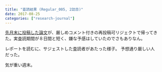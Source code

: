 ```yaml
---
title: "査読結果 (Regular_005, 2誌目)"
date: 2017-08-25
categories: ["research-journal"]
---
```


[先月末に投稿した論文](https://keachmurakami.github.io/2017/07/31/pub_etr_model.html)が、厳しめコメント付きの再投稿可リジェクトで帰ってきた。実査読期間が８日間と短く、嫌な予感はしていたのでさもありなん。

レポートを読むに、サジェストした査読者があたった様子。
予想通り厳しい人だった。

気が重い週末。